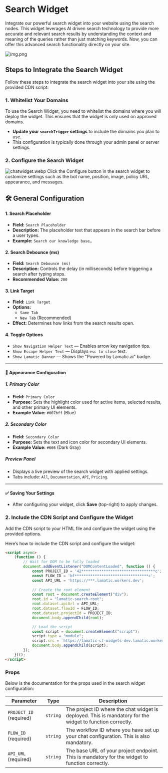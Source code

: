 # Search Widget

Integrate our powerful search widget into your website using the search nodes. This widget leverages AI driven search technology to provide more accurate and relevant search results by understanding the context and meaning of the queries rather than just matching keywords. Now, you can offer this advanced search functionality directly on your site.
<br />

![img.png](./img.png)

## Steps to Integrate the Search Widget

Follow these steps to integrate the search widget into your site using the provided CDN script:

### 1. Whitelist Your Domains

To use the Search Widget, you need to whitelist the domains where you will deploy the widget. This ensures that the widget is only used on approved domains.

- **Update your `searchTrigger` settings** to include the domains you plan to use.
- This configuration is typically done through your admin panel or server settings.

### 2. Configure the Search Widget
![chatwidget.webp](./img/searchwidget.webp)
Click the Configure button in the search widget to customize settings such as the bot name, position, image, policy URL, appearance, and messages.

## 🛠 General Configuration

#### 1. **Search Placeholder**
- **Field:** `Search Placeholder`
- **Description:** The placeholder text that appears in the search bar before a user types.
- **Example:** `Search our knowledge base…`

#### 2. **Search Debounce (ms)**
- **Field:** `Search Debounce (ms)`
- **Description:** Controls the delay (in milliseconds) before triggering a search after typing stops.
- **Recommended Value:** `200`

#### 3. **Link Target**
- **Field:** `Link Target`
- **Options:**
  - `Same Tab`
  - `New Tab` (Recommended)
- **Effect:** Determines how links from the search results open.

#### 4. **Toggle Options**
- `Show Navigation Helper Text` — Enables arrow key navigation tips.
- `Show Escape Helper Text` — Displays `esc to close` text.
- `Show Lamatic Banner` — Shows the "Powered by Lamatic.ai" badge.

---

#### 🎨 Appearance Configuration

##### 1. **Primary Color**
- **Field:** `Primary Color`
- **Purpose:** Sets the highlight color used for active items, selected results, and other primary UI elements.
- **Example Value:** `#007bff` (Blue)

##### 2. **Secondary Color**
- **Field:** `Secondary Color`
- **Purpose:** Sets the text and icon color for secondary UI elements.
- **Example Value:** `#666` (Dark Gray)

##### Preview Panel
- Displays a live preview of the search widget with applied settings.
- Tabs include: `All`, `Documentation`, `API`, `Pricing`.

---

#### ✅ Saving Your Settings
- After configuring your widget, click **Save** (top-right) to apply changes.


### 2. Include the CDN Script and Configure the Widget

Add the CDN script to your HTML file and configure the widget using the provided options.

Here’s how to include the CDN script and configure the widget:

```html
<script async>
    (function () {
        // Wait for DOM to be fully loaded
        document.addEventListener("DOMContentLoaded", function () {
            const PROJECT_ID = '42*********************************c';
            const FLOW_ID = 'bf*********************************c';
            const API_URL = 'https://***.lamatic.workers.dev';
            
            // Create the root element
            const root = document.createElement("div");
            root.id = "lamatic-search-root";
            root.dataset.apiUrl = API_URL;
            root.dataset.flowId = FLOW_ID;
            root.dataset.projectId = PROJECT_ID;
            document.body.appendChild(root);

            // Load the script
            const script = document.createElement("script");
            script.type = "module";
            script.src = `https://lamatic-cf-widgets-dev.lamatic.workers.dev/search-v2?projectId=${PROJECT_ID}`;
            document.body.appendChild(script);
        });
    })();
</script>
```

### Props

Below is the documentation for the props used in the search widget configuration:

| Parameter               | Type     | Description                                                                                                                                                        |
|-------------------------|----------|--------------------------------------------------------------------------------------------------------------------------------------------------------------------|
| `PROJECT_ID` (required) | `string` | The project ID where the chat widget is deployed. This is mandatory for the widget to function correctly.                                                          |
| `FLOW_ID` (required)| `string` | The workflow ID where you have set up your chat configuration. This is also mandatory.                                                                            |
| `API_URL` (required)    | `string` | The base URL of your project endpoint. This is mandatory for the widget to function correctly.                                                                    |